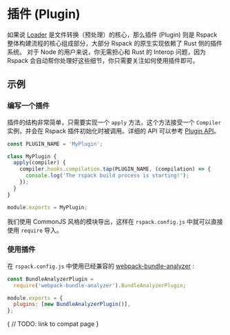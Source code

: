 # 插件 (Plugin)

如果说 [Loader](/guide/loader) 是文件转换（预处理）的核心，那么插件 (Plugin) 则是 Rspack 整体构建流程的核心组成部分，大部分 Rspack 的原生实现依赖了 Rust 侧的插件系统。
对于 Node 的用户来说，你无需担心和 Rust 的 Interop 问题，因为 Rspack 会自动帮你处理好这些细节，你只需要关注如何使用插件即可。

## 示例

### 编写一个插件

插件的结构非常简单，只需要实现一个 `apply` 方法，这个方法接受一个 `Compiler` 实例，并会在 Rspack 插件初始化时被调用。详细的 API 可以参考 [Plugin API](/api/plugin-api)。

```js
const PLUGIN_NAME = 'MyPlugin';

class MyPlugin {
  apply(compiler) {
    compiler.hooks.compilation.tap(PLUGIN_NAME, (compilation) => {
      console.log('The rspack build process is starting!');
    });
  }
}

module.exports = MyPlugin;
```

我们使用 CommonJS 风格的模块导出，这样在 `rspack.config.js` 中就可以直接使用 `require` 导入。

### 使用插件

在 `rspack.config.js` 中使用已经兼容的 [webpack-bundle-analyzer](https://github.com/webpack-contrib/webpack-bundle-analyzer) :

```js title="rspack.config.js"
const BundleAnalyzerPlugin =
  require('webpack-bundle-analyzer').BundleAnalyzerPlugin;

module.exports = {
  plugins: [new BundleAnalyzerPlugin()],
};
```

{
// TODO: link to compat page
}
